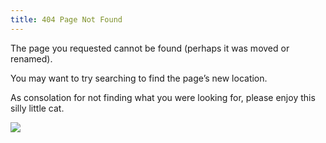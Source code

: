 ```yaml
---
title: 404 Page Not Found
---
```


The page you requested cannot be found (perhaps it was moved or renamed).

You may want to try searching to find the page's new location.

As consolation for not finding what you were looking for, please enjoy this silly little cat.

![](images/404.png){fig-align="center"}